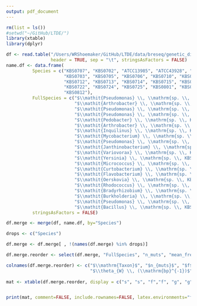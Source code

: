 ```yaml
---
output: pdf_document
---
```


```r
rm(list = ls()) 
#setwd("~/GitHub/LTDE/")
library(xtable)
library(dplyr)

df <- read.table("/Users/WRShoemaker/GitHub/LTDE/data/breseq/genetic_diversity_taxa.txt", 
                 header = TRUE, sep = "\t", stringsAsFactors = FALSE)
name.df <- data.frame(
          Species = c("KBS0707", "KBS0702", "ATCC13985", "ATCC43928", "KBS0701",
                      "KBS0703", "KBS0705", "KBS0706", "KBS0710", "KBS0711",
                      "KBS0712", "KBS0713", "KBS0714", "KBS0715", "KBS0721",
                      "KBS0722", "KBS0724", "KBS0725", "KBS0801", "KBS0802", 
                      "KBS0812"), 
          FullSpecies = c("$\\mathit{Pseudomonas} \\, \\mathrm{sp. \\, KBS0707}$",
                          "$\\mathit{Arthrobacter} \\, \\mathrm{sp. \\, KBS0702}$",
                          "$\\mathit{Pseudomonas} \\, \\mathrm{sp. \\, ATCC13985}$",
                          "$\\mathit{Pseudomonas} \\, \\mathrm{sp. \\, ATCC43928}$",
                          "$\\mathit{Pedobacter} \\, \\mathrm{sp. \\, KBS0701}$",
                          "$\\mathit{Arthrobacter} \\, \\mathrm{sp. \\, KBS0703}$",
                          "$\\mathit{Inquilinus} \\, \\mathrm{sp. \\, KBS0705}$",
                          "$\\mathit{Mycobacterium} \\, \\mathrm{sp. \\, KBS0706}$",
                          "$\\mathit{Pseudomonas} \\, \\mathrm{sp. \\, KBS0710}$",
                          "$\\mathit{Janthinobacterium} \\, \\mathrm{sp. \\, KBS0711}$",
                          "$\\mathit{Variovorax} \\, \\mathrm{sp. \\, KBS0712}$",
                          "$\\mathit{Yersinia} \\, \\mathrm{sp. \\, KBS0713}$",
                          "$\\mathit{Micrococcus} \\, \\mathrm{sp. \\, KBS0714}$",
                          "$\\mathit{Curtobacterium} \\, \\mathrm{sp. \\, KBS0715}$",
                          "$\\mathit{Flavobacterium} \\, \\mathrm{sp. \\, KBS0721}$",
                          "$\\mathit{Oerskovia} \\, \\mathrm{sp. \\, KBS0722}$",
                          "$\\mathit{Rhodococcus} \\, \\mathrm{sp. \\, KBS0724}$",
                          "$\\mathit{Bradyrhizobium} \\, \\mathrm{sp. \\, KBS0725}$",
                          "$\\mathit{Burkholderia} \\, \\mathrm{sp. \\, KBS0801}$",
                          "$\\mathit{Pseudomonas} \\, \\mathrm{sp. \\, KBS0802}$",
                          "$\\mathit{Bacillus} \\, \\mathrm{sp. \\, KBS0812}$"), 
          stringsAsFactors = FALSE)

df.merge <- merge(df, name.df, by="Species")

drops <- c("Species")

df.merge <- df.merge[ , !(names(df.merge) %in% drops)]

df.merge.reorder <- select(df.merge, "FullSpecies", "n_muts", "mean_freq", "Theta", "Pi", "Tajimas_D") 

colnames(df.merge.reorder) <- c("$\\mathrm{Taxon}$", "$n_{muts}$", "$f$", 
                                "$\\theta_{W} \\, (\\mathrm{bp}^{-1})$", "$\\theta_{\\pi}\\, (\\mathrm{bp}^{-1})$", "$D_{T}$")
                                
mat <- xtable(df.merge.reorder, display = c("s", "s", "f","f", "g", "g", "g"), align=c("c","l","c","c", "c","c","c"), digits=c(0, 0, 0, 2, 2, 2, 2))


print(mat, comment=FALSE, include.rownames=FALSE, latex.environments="flushleft", math.style.exponents = TRUE,  sanitize.text.function = function(x) {x})

```






